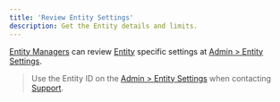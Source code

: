 ```yaml
---
title: 'Review Entity Settings'
description: Get the Entity details and limits.
---
```


[Entity Managers]: /dashboard/roles#entity-manager
[Entity]: /dashboard/organization#entity
[entity-settings]: https://dashboard.paxos.com/admin
[Support]: https://support.paxos.com

[Entity Managers] can review [Entity] specific settings at [Admin > Entity Settings][entity-settings].

> Use the Entity ID on the [ Admin > Entity Settings][entity-settings] when contacting [Support].
